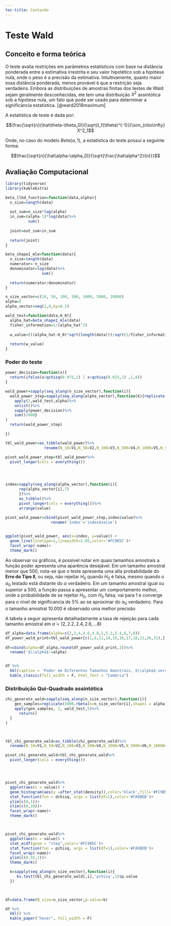 ```yaml
--- 
toc-title: Conteúdo
---
```


# Teste Wald

## Conceito e forma teórica

O teste avalia restrições em parâmetros estatísticos com base na distância ponderada entre a estimativa irrestrita e seu valor hipotético sob a hipótese nula, onde o peso é a precisão da estimativa. Intuitivamente, quanto maior essa distância ponderada, menos provável é que a restrição seja verdadeira. Embora as distribuições de amostras finitas dos testes de Wald sejam geralmente desconhecidas, ele tem uma distribuição $X^2$ assintótica sob a hipótese nula, um fato que pode ser usado para determinar a significância estatística. [@ward2018maximum]

A estatística de teste é dada por:

$$\frac{\sqrt{n}(\hat\theta-\theta_0)}{\sqrt{I_f(\theta)^{-1}}}\sim_{n\to\infty} X^2_1$$

Onde, no caso do modelo $Beta(\alpha,1)$, a estatística do teste possui a seguinte forma:

$$\frac{\sqrt{n}(\hat\alpha-\alpha_0)}{\sqrt{\frac{\hat\alpha^2}{n}}}$$


## Avaliação Computacional

```r
library(tidyverse)
library(kableExtra)
```


```r
beta_llhd_function=function(data,alpha){
  n_size=length(data)
  
  out_sum=n_size*log(alpha)
  in_sum=(alpha-1)*log(data)%>%
          sum()
  
  joint=out_sum+in_sum
  
  return(joint)
}

beta_shape1_mle=function(data){
  n_size=length(data)
  numerator=-n_size
  denominator=log(data)%>%
                sum()
  
  return(numerator/denominator)
}


```

```r
n_size_vector=c(10, 50, 100, 500, 1000, 5000, 10000)
alpha=5
alpha_vector=seq(2,8,by=0.2)
```



```r
wald_test=function(data,H_0){
  alpha_hat=beta_shape1_mle(data)
  fisher_information=1/(alpha_hat^2)
  
  w_value=(((alpha_hat-H_0)*sqrt(length(data)))/sqrt(1/fisher_information))^2
  
  return(w_value)
}


```


### Poder do teste

```r

power_decision=function(x){
  return(ifelse(x>qchisq(0.975,1) | x<qchisq(0.025,1) ,1,0))
}

wald_power=sapply(seq_along(n_size_vector),function(i){
  wald_power_step=sapply(seq_along(alpha_vector),function(k){replicate(600,rbeta(n=n_size_vector[i],shape1 = alpha_vector[k],shape2 = 1))%>%
    apply(2,wald_test,alpha)%>%
    unlist()%>%
    sapply(power_decision)%>%
    sum()/600}
)
  return(wald_power_step)

})

tbl_wald_power=as_tibble(wald_power)%>%
                 rename(N_10=V1,N_50=V2,N_100=V3,N_500=V4,N_1000=V5,N_5000=V6,N_10000=V7)

pivot_wald_power_step=tbl_wald_power%>%
  pivot_longer(cols = everything())




index=sapply(seq_along(alpha_vector),function(i){
      rep(alpha_vector[i],7)
      })%>%
      as_tibble()%>%
      pivot_longer(cols = everything())%>%
      arrange(value)

pivot_wald_power=cbind(pivot_wald_power_step,index$value)%>%
                    rename('index'='index$value')
  

ggplot(pivot_wald_power, aes(x=index, y=value)) +
  geom_line(linetype=1,linewidth=1.05,color='#FC9B5C')+
  facet_wrap(~name)+
  theme_dark()


```

Ao observar os gráficos, é possivel notar em quais tamanhos amostrais a função poder apresenta uma aparência desejável. Em um tamanho amostral menor que 500, nota-se que o teste apresenta uma alta probabilidade do **Erro do Tipo II**, ou seja, não rejeitar $H_0$ quando $H_0$ é falsa, mesmo quando o $\alpha_0$ testado está distante do $\alpha$ verdadeiro. Em um tamanho amostral igual ou superior a 500, a função passa a apresentar um comportamento melhor, onde a probabilidade de se rejeitar $H_0$, com $H_0$ falsa, vai para 1 e converge para o nivel de significancia de $5\%$ ao se aproximar do $\alpha_0$ verdadeiro. Para o tamanho amostral $10.000$ é observado uma melhor precisão


A tabela a seguir apresenta detalhadamente a taxa de rejeição para cada tamanho amostral em $\tilde\alpha=(2,2.2,2.4,2.6,...8)$


```r
df_alpha=data.frame(alpha=c(2,3,4,4.6,4.8,5,5.2,5.4,6,7,8))
df_power_wald_print=tbl_wald_power[c(1,6,11,14,15,16,17,18,21,26,31),]
    
df=cbind(alpha=df_alpha,round(df_power_wald_print,3))%>%
  rename('$\\alpha$'=alpha)


df %>%
  kbl(caption = 'Poder em Diferentes Tamanhos Amostrais, $\\alpha$ verdadeiro = 5') %>%
  kable_classic(full_width = F, html_font = "Cambria")
```


### Distribuição Qui-Quadrado assintótica


```r
chi_genarate_wald=sapply(seq_along(n_size_vector),function(i){
    gen_samples=replicate(5000,rbeta(n=n_size_vector[i],shape1 = alpha,shape2 = 1))
    apply(gen_samples, 2, wald_test,5)%>%
      return()
  }
)



tbl_chi_genarate_wald=as_tibble(chi_genarate_wald)%>%
  rename(N_10=V1,N_50=V2,N_100=V3,N_500=V4,N_1000=V5,N_5000=V6,N_10000=V7)

pivot_chi_genarate_wald=tbl_chi_genarate_wald%>%
  pivot_longer(cols = everything())




pivot_chi_genarate_wald%>% 
  ggplot(aes(x = value)) + 
  geom_histogram(aes(y =after_stat(density)),color='black',fill='#FC9B5C')+
  stat_function(fun = dchisq, args = list(df=1),color='#FA9BEB')+ 
  ylim(c(0,1))+
  xlim(c(0,10))+
  facet_wrap(~name)+
  theme_dark()




```


```r

pivot_chi_genarate_wald%>% 
  ggplot(aes(x = value)) + 
  stat_ecdf(geom = "step",color='#FC9B5C')+
  stat_function(fun = pchisq, args = list(df=1),color='#FA9BEB')+ 
  facet_wrap(~name)+
  ylim(c(0.92,1))+
  theme_dark()


```


```r

  k=sapply(seq_along(n_size_vector),function(i){
     ks.test(tbl_chi_genarate_wald[,i],'pchisq',1)$p.value
  })


  
df=data.frame(N_size=n_size_vector,p.value=k)

df %>%
  kbl() %>%
  kable_paper("hover", full_width = F)

```